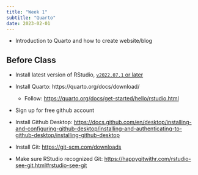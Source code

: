 ```yaml
---
title: "Week 1"
subtitle: "Quarto"
date: 2023-02-01
---
```


-   Introduction to Quarto and how to create website/blog

## Before Class

::: callout-important
-   Install latest version of RStudio, [`v2022.07.1` or later](https://www.rstudio.com/products/rstudio/download/#download)

-   Install Quarto: https://quarto.org/docs/download/

    -   Follow: <https://quarto.org/docs/get-started/hello/rstudio.html>

-   Sign up for free github account

-   Install Github Desktop: <https://docs.github.com/en/desktop/installing-and-configuring-github-desktop/installing-and-authenticating-to-github-desktop/installing-github-desktop>

-   Install Git: <https://git-scm.com/downloads>

-   Make sure RStudio recognized Git: <https://happygitwithr.com/rstudio-see-git.html#rstudio-see-git>
:::
